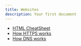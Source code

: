 ```yaml
---
title: Websites
description: Your first document
---
```


- [HTML CheatSheet](https://htmlcheatsheet.com/)
- [How HTTPS works](https://howhttps.works/)
- [How DNS works](https://howdns.works/)
